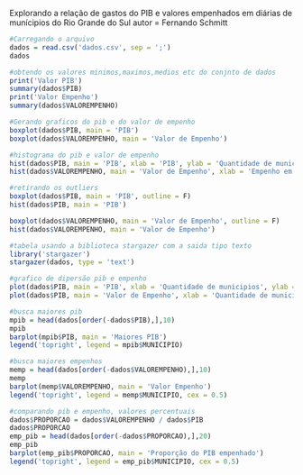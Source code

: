 Explorando a relação de gastos do PIB e valores empenhados em diárias de munícipios do Rio Grande do Sul
autor = Fernando Schmitt



```r
#Carregando o arquivo 
dados = read.csv('dados.csv', sep = ';')
dados
```
```r
#obtendo os valores minimos,maximos,medios etc do conjnto de dados
print('Valor PIB')
summary(dados$PIB)
print('Valor Empenho')
summary(dados$VALOREMPENHO)
```

```r
#Gerando graficos do pib e do valor de empenho
boxplot(dados$PIB, main = 'PIB')
boxplot(dados$VALOREMPENHO, main = 'Valor de Empenho')
```


```r
#histograma do pib e valor de empenho
hist(dados$PIB, main = 'PIB', xlab = 'PIB', ylab = 'Quantidade de municipios')
hist(dados$VALOREMPENHO, main = 'Valor de Empenho', xlab = 'Empenho em diarias', ylab = 'Quantidade de municipios')

```
```r
#retirando os outliers
boxplot(dados$PIB, main = 'PIB', outline = F)
hist(dados$PIB, main = 'PIB')
```
```r
boxplot(dados$VALOREMPENHO, main = 'Valor de Empenho', outline = F)
hist(dados$VALOREMPENHO, main = 'Valor de Empenho')
```
```r
#tabela usando a biblioteca stargazer com a saida tipo texto
library('stargazer')
stargazer(dados, type = 'text')
```
```r
#grafico de dipersão pib e empenho
plot(dados$PIB, main = 'PIB', xlab = 'Quantidade de municipios', ylab = 'PIB')
plot(dados$PIB, main = 'Valor de Empenho', xlab = 'Quantidade de municipios', ylab = 'PIB')
```
```r
#busca maiores pib
mpib = head(dados[order(-dados$PIB),],10)
mpib
barplot(mpib$PIB, main = 'Maiores PIB')
legend('topright', legend = mpib$MUNICIPIO)
```
```r
#busca maiores empenhos
memp = head(dados[order(-dados$VALOREMPENHO),],10)
memp
barplot(memp$VALOREMPENHO, main = 'Valor Empenho')
legend('topright', legend = memp$MUNICIPIO, cex = 0.5)
```
```r
#comparando pib e empenho, valores percentuais
dados$PROPORCAO = dados$VALOREMPENHO / dados$PIB
dados$PROPORCAO
emp_pib = head(dados[order(-dados$PROPORCAO),],20)
emp_pib
barplot(emp_pib$PROPORCAO, main = 'Proporção do PIB empenhado')
legend('topright', legend = emp_pib$MUNICIPIO, cex = 0.5)
```

